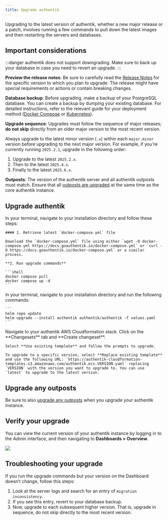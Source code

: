 ```yaml
---
title: Upgrade authentik
---
```


Upgrading to the latest version of authentik, whether a new major release or a patch, involves running a few commands to pull down the latest images and then restarting the servers and databases.

## Important considerations

:::danger
authentik does not support downgrading. Make sure to back up your database in case you need to revert an upgrade.
:::

**Preview the release notes**: Be sure to carefully read the [Release Notes](../../releases/) for the specific version to which you plan to upgrade. The release might have special requirements or actions or contain breaking changes.

**Database backup**: Before upgrading, make a backup of your PostgreSQL database. You can create a backup by dumping your existing database. For detailed instructions, refer to the relevant guide for your deployment method ([Docker Compose](../troubleshooting/postgres/upgrade_docker.md) or [Kubernetes](../troubleshooting/postgres/upgrade_kubernetes.md)).

**Upgrade sequence**: Upgrades must follow the sequence of major releases; **do not skip** directly from an older major version to the most recent version.

Always upgrade to the latest minor version (`.x`) within each `major.minor` version before upgrading to the next major version. For example, if you're currently running `2025.2.1`, upgrade in the following order:

1. Upgrade to the latest `2025.2.x`.
2. Then to the latest `2025.4.x`.
3. Finally to the latest `2025.6.x`.

**Outposts**: The version of the authentik server and all authentik outposts must match. Ensure that all [outposts are upgraded](../add-secure-apps/outposts/upgrading.md) at the same time as the core authentik instance.

## Upgrade authentik


<Tabs groupId="platform">
  <TabItem value="docker-compose" label="Docker Compose" default>
    In your terminal, navigate to your installation directory and follow these steps:

    #### 1. Retrieve latest `docker-compose.yml` file

    Download the `docker-compose.yml` file using either `wget -O docker-compose.yml https://docs.goauthentik.io/docker-compose.yml` or `curl -O https://docs.goauthentik.io/docker-compose.yml` or a similar process.

    **2. Run upgrade commands**

    ```shell
    docker compose pull
    docker compose up -d
    ```

  </TabItem>
  <TabItem value="kubernetes" label="Kubernetes">
    In your terminal, navigate to your installation directory and run the following commands:

    ```
    helm repo update
    helm upgrade --install authentik authentik/authentik -f values.yaml
    ```

  </TabItem>
  <TabItem value="aws-cloudformation-ecs" label="AWS Cloudformation ECS">
    Navigate to your authentik AWS Cloudformation stack. Click on the **Changesets** tab and **Create changeset**.

    Select **Use existing template** and follow the prompts to upgrade.

    To upgrade to a specific version, select **Replace existing template** and use the following URL: `https://authentik-cloudformation-templates.s3.amazonaws.com/authentik.ecs.VERSION.yaml` replacing `VERSION` with the version you want to upgrade to. You can use `latest` to upgrade to the latest version.

  </TabItem>
</Tabs>

## Upgrade any outposts

Be sure to also [upgrade any outposts](../add-secure-apps/outposts/upgrading.md) when you upgrade your authentik instance.

## Verify your upgrade

You can view the current version of your authentik instance by logging in to the Admin interface, and then navigating to **Dashboards > Overview**.

![](./version1.png)

## Troubleshooting your upgrade

If you run the upgrade commands but your version on the Dashboard doesn’t change, follow this steps:

1. Look at the server logs and search for an entry of `migration inconsistency`.
2. If you see this entry, revert to your database backup.
3. Now, upgrade to each subsequent higher version. That is, upgrade in sequence, do not skip directly to the most recent version.

